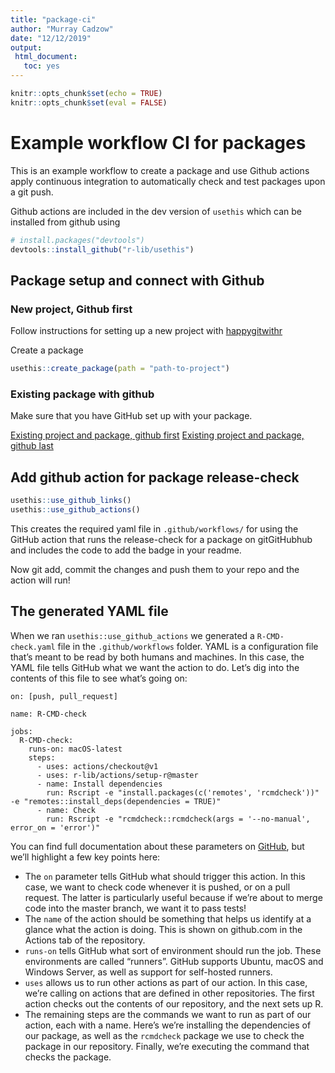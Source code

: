 ```yaml
---
title: "package-ci"
author: "Murray Cadzow"
date: "12/12/2019"
output: 
 html_document:
   toc: yes
---
```


```r
knitr::opts_chunk$set(echo = TRUE)
knitr::opts_chunk$set(eval = FALSE)
```

# Example workflow CI for packages

This is an example workflow to create a package and use Github actions apply continuous integration to automatically check and test packages upon a git push.

Github actions are included in the dev version of `usethis` which can be installed from github using

```r
# install.packages("devtools")
devtools::install_github("r-lib/usethis")
```

## Package setup and connect with Github

### New project, Github first

Follow instructions for setting up a new project with [happygitwithr](https://happygitwithr.com/new-github-first.html#new-github-first)

Create a package
```r
usethis::create_package(path = "path-to-project")
```

### Existing package with github

Make sure that you have GitHub set up with your package.

[Existing project and package, github first](https://happygitwithr.com/existing-github-first.html#existing-github-first)
[Existing project and package, github last](https://happygitwithr.com/existing-github-last.html#existing-github-last)

## Add github action for package release-check

```r
usethis::use_github_links()
usethis::use_github_actions()
```

This creates the required yaml file in `.github/workflows/` for using the GitHub action that runs the release-check for a package on gitGitHubhub and includes the code to add the badge in your readme.

Now git add, commit the changes and push them to your repo and the action will run! 

## The generated YAML file

When we ran `usethis::use_github_actions` we generated a `R-CMD-check.yaml` file in the `.github/workflows` folder. YAML is a configuration file that's meant to be read by both humans and machines. In this case, the YAML file tells GitHub what we want the action to do. Let's dig into the contents of this file to see what's going on:

```
on: [push, pull_request]

name: R-CMD-check

jobs:
  R-CMD-check:
    runs-on: macOS-latest
    steps:
      - uses: actions/checkout@v1
      - uses: r-lib/actions/setup-r@master
      - name: Install dependencies
        run: Rscript -e "install.packages(c('remotes', 'rcmdcheck'))" -e "remotes::install_deps(dependencies = TRUE)"
      - name: Check
        run: Rscript -e "rcmdcheck::rcmdcheck(args = '--no-manual', error_on = 'error')"
```

You can find full documentation about these parameters on [GitHub](https://help.github.com/en/actions/automating-your-workflow-with-github-actions/workflow-syntax-for-github-actions), but we'll highlight a few key points here:

* The `on` parameter tells GitHub what should trigger this action. In this case, we want to check code whenever it is pushed, or on a pull request. The latter is particularly useful because if we're about to merge code into the master branch, we want it to pass tests!
* The `name` of the action should be something that helps us identify at a glance what the action is doing. This is shown on github.com in the Actions tab of the repository.
* `runs-on` tells GitHub what sort of environment should run the job. These environments are called "runners". GitHub supports Ubuntu, macOS and Windows Server, as well as support for self-hosted runners.
* `uses` allows us to run other actions as part of our action. In this case, we're calling on actions that are defined in other repositories. The first action checks out the contents of our repository, and the next sets up R.
* The remaining steps are the commands we want to run as part of our action, each with a name. Here's we're installing the dependencies of our package, as well as the `rcmdcheck` package we use to check the package in our repository. Finally, we're executing the command that checks the package.

